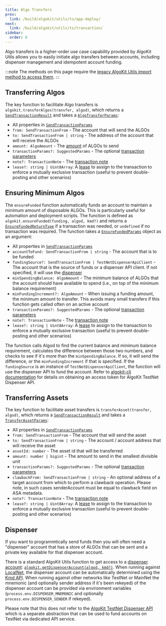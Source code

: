 ```yaml
---
title: Algo Transfers
prev:
  link: /build/algokit/utils/ts/app-deploy/
next:
  link: /build/algokit/utils/ts/transaction/
sidebar:
  order: 6
---
```


Algo transfers is a higher-order use case capability provided by AlgoKit Utils allows you to easily initiate algo transfers between accounts, including dispenser management and idempotent account funding.

:::note
The methods on this page require the [legacy AlgoKit Utils import method to access them](/build/algokit/utils/ts/overview#usage).
:::

## Transferring Algos

The key function to facilitate Algo transfers is `algokit.transferAlgos(transfer, algod)`, which returns a [`SendTransactionResult`](/build/algokit/utils/ts/transaction#send-transaction-result) and takes a [`AlgoTransferParams`](https://github.com/algorandfoundation/algokit-utils-ts/blob/main/docs/code/interfaces/types_transfer.AlgoTransferParams.md):

- All properties in [`SendTransactionParams`](/build/algokit/utils/ts/transaction#send-transaction-params)
- `from: SendTransactionFrom` - The account that will send the ALGOs
- `to: SendTransactionFrom | string` - The address of the account that will receive the ALGOs
- `amount: AlgoAmount` - The [amount](/build/algokit/utils/ts/amount) of ALGOs to send
- `transactionParams?: SuggestedParams` - The optional [transaction parameters](/build/algokit/utils/ts/transaction#transaction-params)
- `note?: TransactionNote` - The [transaction note](/build/algokit/utils/ts/transaction#transaction-notes)
- `lease?: string | Uint8Array`: A [lease](https://developer.algorand.org/articles/leased-transactions-securing-advanced-smart-contract-design/) to assign to the transaction to enforce a mutually exclusive transaction (useful to prevent double-posting and other scenarios)

## Ensuring Minimum Algos

The `ensureFunded` function automatically funds an account to maintain a minimum amount of disposable ALGOs. This is particularly useful for automation and deployment scripts. The function is defined as `algokit.ensureFunded(funding, algod, kmd?)` and returns a [`EnsureFundedReturnType`](https://github.com/algorandfoundation/algokit-utils-ts/blob/main/docs/code/interfaces/types_transfer.EnsureFundedReturnType.md) if a transaction was needed, or `undefined` if no transaction was required. The function takes a [`EnsureFundedParams`](https://github.com/algorandfoundation/algokit-utils-ts/blob/main/docs/code/interfaces/types_transfer.EnsureFundedParams.md) object as an argument:

- All properties in [`SendTransactionParams`](/build/algokit/utils/ts/transaction#send-transaction-params)
- `accountToFund: SendTransactionFrom | string` - The account that is to be funded
- `fundingSource?: SendTransactionFrom | TestNetDispenserApiClient` - The account that is the source of funds or a dispenser API client. If not specified, it will use the [dispenser](/build/algokit/utils/ts/account#dispenser)
- `minSpendingBalance: AlgoAmount` - The minimum balance of ALGOs that the account should have available to spend (i.e., on top of the minimum balance requirement)
- `minFundingIncrement?: AlgoAmount` - When issuing a funding amount, the minimum amount to transfer. This avoids many small transfers if this function gets called often on an active account
- `transactionParams?: SuggestedParams` - The optional [transaction parameters](/build/algokit/utils/ts/transaction#transaction-params)
- `note?: TransactionNote` - The [transaction note](/build/algokit/utils/ts/transaction#transaction-notes)
- `lease?: string | Uint8Array`: A [lease](https://developer.algorand.org/articles/leased-transactions-securing-advanced-smart-contract-design/) to assign to the transaction to enforce a mutually exclusive transaction (useful to prevent double-posting and other scenarios)

The function calls Algod to find the current balance and minimum balance requirement, calculates the difference between those two numbers, and checks to see if it's more than the `minSpendingBalance`. If so, it will send the difference, or the `minFundingIncrement` if that is specified. If the `fundingSource` is an instance of `TestNetDispenserApiClient`, the function will use the dispenser API to fund the account. Refer to [algokit-cli documentation](https://github.com/algorandfoundation/algokit-cli/blob/main/docs/features/dispenser.md#ci-access-token) for details on obtaining an access token for AlgoKit TestNet Dispenser API.

## Transferring Assets

The key function to facilitate asset transfers is `transferAsset(transfer, algod)`, which returns a [`SendTransactionResult`](/build/algokit/utils/ts/transaction#send-transaction-result) and takes a [`TransferAssetParams`](https://github.com/algorandfoundation/algokit-utils-ts/blob/main/docs/code/interfaces/types_transfer.TransferAssetParams.md):

- All properties in [`SendTransactionParams`](/build/algokit/utils/ts/transaction#send-transaction-params)
- `from: SendTransactionFrom` - The account that will send the asset
- `to: SendTransactionFrom | string` - The account / account address that will receive the asset
- `assetId: number` - The asset id that will be transferred
- `amount: number | bigint` - The amount to send in the smallest divisible unit
- `transactionParams?: SuggestedParams` - The optional [transaction parameters](/build/algokit/utils/ts/transaction#transaction-params)
- `clawbackFrom: SendTransactionFrom | string` - An optional address of a target account from which to perform a clawback operation. Please note, in such cases senderAccount must be equal to clawback field on ASA metadata.
- `note?: TransactionNote` - The [transaction note](/build/algokit/utils/ts/transaction#transaction-notes)
- `lease?: string | Uint8Array`: A [lease](https://developer.algorand.org/articles/leased-transactions-securing-advanced-smart-contract-design/) to assign to the transaction to enforce a mutually exclusive transaction (useful to prevent double-posting and other scenarios)

## Dispenser

If you want to programmtically send funds then you will often need a "dispenser" account that has a store of ALGOs that can be sent and a private key available for that dispenser account.

There is a standard AlgoKit Utils function to get access to a [dispenser account](/build/algokit/utils/ts/account#accounts): [`algokit.getDispenserAccount(algod, kmd?)`](https://github.com/algorandfoundation/algokit-utils-ts/blob/main/docs/code/modules/index.md#getdispenseraccount). When running against [LocalNet](https://github.com/algorandfoundation/algokit-cli/blob/main/docs/features/localnet.md), the dispenser account can be automatically determined using the [Kmd API](https://developer.algorand.org/docs/rest-apis/kmd). When running against other networks like TestNet or MainNet the mnemonic (and optionally sender address if it's been rekeyed) of the dispenser account can be provided via environment variables (`process.env.DISPENSER_MNEMONIC` and optionally `process.env.DISPENSER_SENDER` if rekeyed).

Please note that this does not refer to the [AlgoKit TestNet Dispenser API](/build/algokit/utils/ts/dispenser) which is a separate abstraction that can be used to fund accounts on TestNet via dedicated API service.

